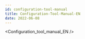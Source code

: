 ```yaml
---
id: configuration-tool-manual
title: Configuration-Tool-Manual-EN
date: 2022-06-08
---
```


<!-- 상위 문서인 /docs/Product/Modules/Serial-to-Ethernet-Module/WIZ500SR-RP/Configuration-Tool-Manual.mdx 문서를 수정해주세요 -->


<Configuration_tool_manual_EN />
